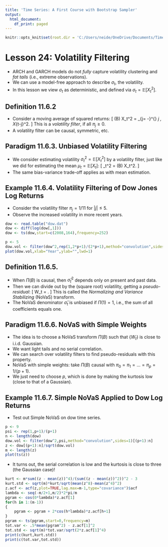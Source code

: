 ```yaml
---
title: 'Time Series: A First Course with Bootstrap Sampler'
output:
  html_document:
    df_print: paged
---
```


```r
knitr::opts_knit$set(root.dir = 'C:/Users/neide/OneDrive/Documents/TimeSeriesR/Data')
```

# Lesson 24: Volatility Filtering

- ARCH and GARCH models do not *fully* capture volatility clustering and *fat tails* (i.e., extreme observations).
- We can use a model-free approach to describe $\sigma_t$, the volatility.
- In this lesson we view $\sigma_t$ as deterministic, and defined via $\sigma_t = {\mathbb E} [X^2_t]$.

## Definition 11.6.2

- Consider a moving average of squared returns:
\[
  \Pi (B) X_t^2 = \sum_{j= -\infty}^{\infty} \pi_j \, X_{t-j}^2.
\]
 This is a *volatility filter*, if all $\pi_j \geq 0$.  
- A volatility filter can be causal, symmetric, etc.

## Paradigm 11.6.3. Unbiased Volatility Filtering

- We consider estimating volatility $\sigma_t^2 = {\mathbb E} [ X_t^2]$ by a volatility filter, just like we did for estimating the mean $\mu_t = {\mathbb E} [ X_t]$:
\[
 \widehat{\sigma}_t^2 = \Pi (B) X_t^2.
\]
- The same bias-variance trade-off applies as with mean estimation.
 
 
## Example 11.6.4. Volatility Filtering of Dow Jones Log Returns

- Consider the volatility filter $\pi_j = 1/11$ for $|j| \leq 5$.
- Observe the increased volatility in more recent years.

```r
dow <- read.table("dow.dat")
dow <- diff(log(dow[,1]))
dow <- ts(dow,start=c(2008,164),frequency=252)

p <- 5
dow.vol <- filter(dow^2,rep(1,2*p+1)/(2*p+1),method="convolution",sides=2)
plot(dow.vol,xlab="Year",ylab="",lwd=1)
```

## Definition 11.6.5.

- When $\Pi (B)$ is causal, then $\widehat{\sigma}^2_t$ depends only on present and past data.
- Then we can divide out by the (square root) volatility, getting a *pseudo-residual*:
\[
   W_t = \frac{ X_t}{ \widehat{\sigma}_t}.
\]
 This is called the *Normalizing and Variance Stabilizing* (NoVaS) transform.
- The NoVaS denominator $\widehat{\sigma}_t$ is unbiased if $\Pi (1) = 1$, i.e., the sum of all coefficients equals one.

## Paradigm 11.6.6.  NoVaS with Simple Weights

- The idea is to choose a NoVaS transform $\Pi (B)$ such that $\{ W_t \}$ is close to i.i.d. Gaussian. 
- We want light tails and no serial correlation.
- We can search over volatility filters to find pseudo-residuals with this property.
- NoVaS with simple weights: take $\Pi (B)$ causal with $\pi_0 = \pi_1 = \ldots = \pi_p= 1/(p+1)$.
- We just need to choose $p$, which is done by making the kurtosis low (close to that of a Gaussian).

## Example 11.6.7. Simple NoVaS Applied to Dow Log Returns

- Test out Simple NoVaS on dow time series.

```r
p <- 9
psi <- rep(1,p+1)/(p+1)
n <- length(dow)
dow.vol <- filter(dow^2,psi,method="convolution",sides=1)[(p+1):n]
z <- dow[(p+1):n]/sqrt(dow.vol)
m <- length(z)
plot(ts(z))
```

- It turns out, the serial correlation is low and the kurtosis is close to three (the Gaussian case)!

```r
kurt <- m*sum((z - mean(z))^4)/(sum((z - mean(z))^2))^2 - 3
kurt.std <- sqrt(m)*kurt/sqrt(mean(z^8)-mean(z^4)^2)
z.acf <- acf(z,plot=TRUE,lag.max=m-1,type="covariance")$acf
lambda <- seq(-m/2+1,m/2)*2*pi/m
pgram <- cos(0*lambda)*z.acf[1]
for(h in 1:(m-1))
{
	pgram <- pgram + 2*cos(h*lambda)*z.acf[h+1]
}
pgram <- ts(pgram,start=0,frequency=m)
tot.var <- .5*mean(pgram^2) - z.acf[1]^2
tot.std <- sqrt(m)*tot.var/sqrt(2*z.acf[1]^4)
print(c(kurt,kurt.std))
print(c(tot.var,tot.std))
```
